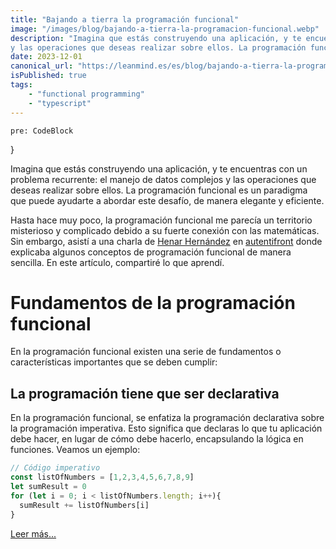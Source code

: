 ```yaml
---
title: "Bajando a tierra la programación funcional"
image: "/images/blog/bajando-a-tierra-la-programacion-funcional.webp"
description: "Imagina que estás construyendo una aplicación, y te encuentras con un problema recurrente: el manejo de datos complejos
y las operaciones que deseas realizar sobre ellos. La programación funcional es un paradigma que puede ayudarte ..."
date: 2023-12-01
canonical_url: "https://leanmind.es/es/blog/bajando-a-tierra-la-programacion-funcional/"
isPublished: true
tags:
    - "functional programming"
    - "typescript"
---
```

    pre: CodeBlock
}

Imagina que estás construyendo una aplicación, y te encuentras con un problema recurrente: el manejo de datos complejos
y las operaciones que deseas realizar sobre ellos. La programación funcional es un paradigma que puede ayudarte a abordar
este desafío, de manera elegante y eficiente.

Hasta hace muy poco, la programación funcional me parecía un territorio misterioso y complicado debido a su fuerte
conexión con las matemáticas. Sin embargo, asistí a una charla de
[Henar Hernández](https://www.linkedin.com/in/henar-hern%C3%A1ndez-0058ab67) en
[autentifront](https://www.youtube.com/live/4nJOtlJsnTc?si=iaLwppJXclPsErA3) donde explicaba algunos conceptos de
programación funcional de manera sencilla. En este artículo, compartiré lo que aprendí.

# Fundamentos de la programación funcional
En la programación funcional existen una serie de fundamentos o características importantes que se deben cumplir:

## La programación tiene que ser declarativa
En la programación funcional, se enfatiza la programación declarativa sobre la programación imperativa. Esto significa
que declaras lo que tu aplicación debe hacer, en lugar de cómo debe hacerlo, encapsulando la lógica en funciones.
Veamos un ejemplo:

```typescript
// Código imperativo
const listOfNumbers = [1,2,3,4,5,6,7,8,9]
let sumResult = 0
for (let i = 0; i < listOfNumbers.length; i++){
  sumResult += listOfNumbers[i]
}
```
<span class="read-more">[Leer más...](https://leanmind.es/es/blog/bajando-a-tierra-la-programacion-funcional/)</span>
